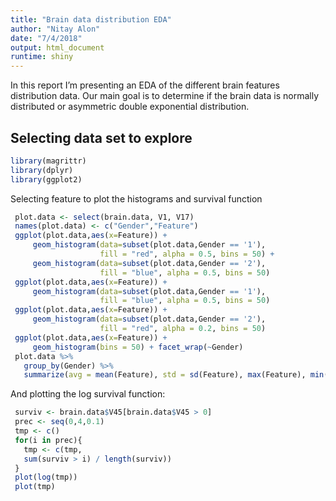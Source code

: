 ```yaml
---
title: "Brain data distribution EDA"
author: "Nitay Alon"
date: "7/4/2018"
output: html_document
runtime: shiny
---
```


In this report I'm presenting an EDA of the different brain features distribution data.
Our main goal is to determine if the brain data is normally distributed or asymmetric double exponential distribution. 

## Selecting data set to explore
```r
library(magrittr)
library(dplyr)
library(ggplot2)
```

Selecting feature to plot the histograms and survival function

```r
 plot.data <- select(brain.data, V1, V17)
 names(plot.data) <- c("Gender","Feature")
 ggplot(plot.data,aes(x=Feature)) +
     geom_histogram(data=subset(plot.data,Gender == '1'),
                    fill = "red", alpha = 0.5, bins = 50) +
     geom_histogram(data=subset(plot.data,Gender == '2'),
                    fill = "blue", alpha = 0.5, bins = 50)
 ggplot(plot.data,aes(x=Feature)) +
     geom_histogram(data=subset(plot.data,Gender == '1'),
                    fill = "blue", alpha = 0.5, bins = 50)
 ggplot(plot.data,aes(x=Feature)) +
     geom_histogram(data=subset(plot.data,Gender == '2'),
                    fill = "red", alpha = 0.2, bins = 50)
 ggplot(plot.data,aes(x=Feature)) +
     geom_histogram(bins = 50) + facet_wrap(~Gender)
 plot.data %>%
   group_by(Gender) %>%
   summarize(avg = mean(Feature), std = sd(Feature), max(Feature), min(Feature))
```

 And plotting the log survival function:
```r
 surviv <- brain.data$V45[brain.data$V45 > 0]
 prec <- seq(0,4,0.1)
 tmp <- c()
 for(i in prec){
   tmp <- c(tmp,
   sum(surviv > i) / length(surviv))
 }
 plot(log(tmp))
 plot(tmp)
```

